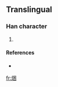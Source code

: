 ==Translingual==

===Han character===
{{Han char|rn=86|rad=火|as=07|sn=11|four=|canj=火田木 (FWD), X火田木 (XFWD)}}

# {{defn|Han|sort=火07}}

====References====
* {{Han ref|kx=0673.111|hdz=32204.091|uh=7111|ud=28945}}

[[fr:焑]]